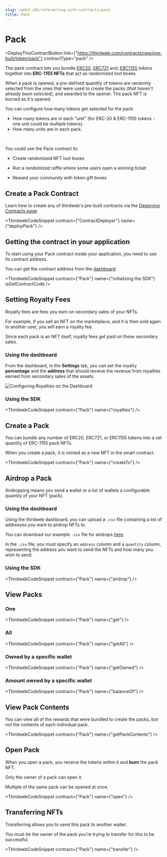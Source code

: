 ```yaml
---
slug: /web3-sdk/interacting-with-contracts/pack
title: Pack
---
```



# Pack

<div className='deployContractBtnContainer' style={{marginTop:-70}}>

<DeployThisContractButton
  link={"https://thirdweb.com/contracts/new/pre-built/token/pack"}
  contractType="pack"
/>

</div>

The pack contract lets you bundle
[ERC20](https://eips.ethereum.org/EIPS/eip-20),
[ERC721](https://eips.ethereum.org/EIPS/eip-721) and,
[ERC1155](https://eips.ethereum.org/EIPS/eip-1155) tokens together into **ERC-1155 NFTs** that act as randomized loot boxes.

When a pack is opened, a pre-defined quantity of tokens are randomly selected from the ones
that were used to create the packs _(that haven't already been selected)_, and awarded to the opener.
The pack NFT is burned as it's opened.

You can configure how many tokens get selected for the pack:

- How many tokens are in each "unit" (for ERC-20 & ERC-1155 tokens - one unit could be multiple tokens).
- How many units are in each pack.

<br />

You could use the Pack contract to:

- Create randomized NFT loot boxes

- Run a randomized raffle where some users open a winning ticket

- Reward your community with token gift boxes

## Create a Pack Contract

Learn how to create any of thirdweb's pre-built contracts via the [Deploying Contracts page](/getting-started/deploying-contracts).

<ThirdwebCodeSnippet contract={"ContractDeployer"} name={"deployPack"} />

## Getting the contract in your application

To start using your Pack contract inside your application, you need to use its contract address.

You can get the contract address from the [dashboard](https://thirdweb.com/dashboard).

<ThirdwebCodeSnippet
  contract={"Pack"}
  name={"initializing the SDK"}
  isGetContractCode
/>

## Setting Royalty Fees

Royalty fees are fees you earn on secondary sales of your NFTs.

For example, if you sell an NFT on the marketplace, and it is then sold again to another user, you will earn a royalty fee.

Since each pack is an NFT itself, royalty fees get paid on these secondary sales.

### Using the dashboard

From the dashboard, in the **Settings** tab, you can set the royalty **percentage** and the **address** that should receive the revenue from royalties earned from secondary sales of the assets.

![Configuring Royalties on the Dashboard](../assets/royalties.png)

### Using the SDK

<ThirdwebCodeSnippet contract={"Pack"} name={"royalties"} />

## Create a Pack

You can bundle any number of ERC20, ERC721, or ERC1155 tokens into a set quantity of ERC-1155 pack NFTs.

When you create a pack, it is minted as a new NFT in the smart contract.

<ThirdwebCodeSnippet contract={"Pack"} name={"createTo"} />

## Airdrop a Pack

Airdropping means you send a wallet or a list of wallets a configurable quantity of your NFT (pack).

### Using the dashboard

Using the thirdweb dashboard, you can upload a `.csv` file containing a list of addresses you want to airdrop NFTs to.

You can download our example `.csv` file for airdrops [here](https://thirdweb.com/airdrop.csv).

In the `.csv` file, you must specify an `address` column and a `quantity` column, representing the address you want to send the NFTs and how many you wish to send.

### Using the SDK

<ThirdwebCodeSnippet contract={"Pack"} name={"airdrop"} />

## View Packs

### One

<ThirdwebCodeSnippet contract={"Pack"} name={"get"} />

### All

<ThirdwebCodeSnippet contract={"Pack"} name={"getAll"} />

### Owned by a specific wallet

<ThirdwebCodeSnippet contract={"Pack"} name={"getOwned"} />

### Amount owned by a specific wallet

<ThirdwebCodeSnippet contract={"Pack"} name={"balanceOf"} />

## View Pack Contents

You can view all of the rewards that were bundled to create the packs, but not the contents of each individual pack.

<ThirdwebCodeSnippet contract={"Pack"} name={"getPackContents"} />

## Open Pack

When you open a pack, you receive the tokens within it and **burn** the pack NFT.

Only the owner of a pack can open it.

Multiple of the same pack can be opened at once.

<ThirdwebCodeSnippet contract={"Pack"} name={"open"} />

## Transferring NFTs

Transferring allows you to send this pack to another wallet.

You must be the owner of the pack you're trying to transfer for this to be successful.

<ThirdwebCodeSnippet contract={"Pack"} name={"transfer"} />
